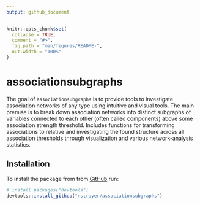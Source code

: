 ```yaml
---
output: github_document
---
```


<!-- README.md is generated from README.Rmd. Please edit that file -->

```r
knitr::opts_chunk$set(
  collapse = TRUE,
  comment = "#>",
  fig.path = "man/figures/README-",
  out.width = "100%"
)
```

# associationsubgraphs

<!-- badges: start -->
<!-- badges: end -->

The goal of `associationsubgraphs` is to provide tools to investigate association networks of any type using intuitive and visual tools. The main premise is to break down association networks into distinct subgraphs of variables connected to each other (often called components) above some association strength threshold. Includes functions for transforming associations to relative and investigating the found structure across all association thresholds through visualization and various network-analysis statistics. 

## Installation


To install the package from from [GitHub](https://github.com/) run:

``` r
# install.packages("devtools")
devtools::install_github("nstrayer/associationsubgraphs")
```
